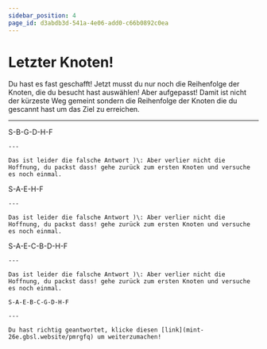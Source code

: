 ```yaml
---
sidebar_position: 4
page_id: d3abdb3d-541a-4e06-add0-c66b0892c0ea
---
```




# Letzter Knoten!

Du hast es fast geschafft!
Jetzt musst du nur noch die Reihenfolge der Knoten, die du besucht hast auswählen!
Aber aufgepasst! Damit ist nicht der kürzeste Weg gemeint sondern die Reihenfolge der Knoten die du gescannt hast um das Ziel zu erreichen.

<NodeGraph newNodes={[]} />

---

<AdventureOptions>
  <AdventureOption label="A" nextGuessIn={60}>
    S-B-G-D-H-F

    ---

    Das ist leider die falsche Antwort )\: Aber verlier nicht die Hoffnung, du packst dass! gehe zurück zum ersten Knoten und versuche es noch einmal.
  </AdventureOption>

  <AdventureOption label="B" nextGuessIn={60}>
    S-A-E-H-F

    ---

    Das ist leider die falsche Antwort )\: Aber verlier nicht die Hoffnung, du packst dass! gehe zurück zum ersten Knoten und versuche es noch einmal.
  </AdventureOption>

  <AdventureOption label="C" nextGuessIn={60}>
    S-A-E-C-B-D-H-F

    ---

    Das ist leider die falsche Antwort )\: Aber verlier nicht die Hoffnung, du packst dass! gehe zurück zum ersten Knoten und versuche es noch einmal.
  </AdventureOption>

  <AdventureOption label="D" nextGuessIn={60}>

    S-A-E-B-C-G-D-H-F

    ---

    Du hast richtig geantwortet, klicke diesen [link](mint-26e.gbsl.website/pmrgfq) um weiterzumachen!
  </AdventureOption>
</AdventureOptions>